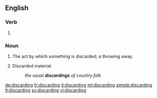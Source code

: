 ==English==

===Verb===
{{head|en|present participle}}

# {{present participle of|discard|lang=en|nocat=1}}

===Noun===
{{en-noun}}

# The act by which something is discarded; a throwing away.
# {{context|in the plural|lang=en}} Discarded material.
#: ''the usual '''discardings''' of country folk''

[[de:discarding]]
[[fr:discarding]]
[[it:discarding]]
[[ml:discarding]]
[[simple:discarding]]
[[fi:discarding]]
[[sv:discarding]]
[[vi:discarding]]